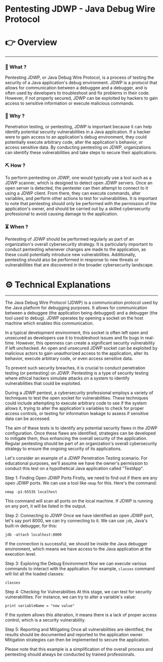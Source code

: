 # Pentesting JDWP - Java Debug Wire Protocol


# 👉 Overview

---

### 👀 What ?

Pentesting JDWP, or Java Debug Wire Protocol, is a process of testing the security of a Java application's debug environment. JDWP is a protocol that allows for communication between a debuggee and a debugger, and is often used by developers to troubleshoot and fix problems in their code. However, if not properly secured, JDWP can be exploited by hackers to gain access to sensitive information or execute malicious commands.


### 🧐 Why ?

Penetration testing, or pentesting, JDWP is important because it can help identify potential security vulnerabilities in a Java application. If a hacker were to gain access to an application's debug environment, they could potentially execute arbitrary code, alter the application's behavior, or access sensitive data. By conducting pentesting on JDWP, organizations can identify these vulnerabilities and take steps to secure their applications.


### ⛏️ How ?

To perform pentesting on JDWP, one would typically use a tool such as a JDWP scanner, which is designed to detect open JDWP servers. Once an open server is detected, the pentester can then attempt to connect to it using a JDWP client. From there, they can execute commands, alter variables, and perform other actions to test for vulnerabilities. It is important to note that pentesting should only be performed with the permission of the application's owner, and should be carried out by a skilled cybersecurity professional to avoid causing damage to the application.


### ⏳ When ?

Pentesting of JDWP should be performed regularly as part of an organization's overall cybersecurity strategy. It is particularly important to conduct pentesting whenever changes are made to the application, as these could potentially introduce new vulnerabilities. Additionally, pentesting should also be performed in response to new threats or vulnerabilities that are discovered in the broader cybersecurity landscape.


# ⚙️ Technical Explanations

---

The Java Debug Wire Protocol (JDWP) is a communication protocol used by the Java platform for debugging purposes. It allows for communication between a debuggee (the application being debugged) and a debugger (the tool used to debug). JDWP operates by opening a socket on the host machine which enables this communication.

In a typical development environment, this socket is often left open and unsecured as developers use it to troubleshoot issues and fix bugs in real-time. However, this openness can create a significant security vulnerability if left unchecked. An open and unsecured JDWP socket can be exploited by malicious actors to gain unauthorized access to the application, alter its behavior, execute arbitrary code, or even access sensitive data.

To prevent such security breaches, it is crucial to conduct penetration testing (or pentesting) on JDWP. Pentesting is a type of security testing where ethical hackers simulate attacks on a system to identify vulnerabilities that could be exploited.

During a JDWP pentest, a cybersecurity professional employs a variety of techniques to test the open socket for vulnerabilities. These techniques could include attempting to execute arbitrary code to see if the system allows it, trying to alter the application's variables to check for proper access controls, or testing for information leakage to assess if sensitive data can be accessed.

The aim of these tests is to identify any potential security flaws in the JDWP configuration. Once these flaws are identified, strategies can be developed to mitigate them, thus enhancing the overall security of the application. Regular pentesting should be part of an organization's overall cybersecurity strategy to ensure the ongoing security of its applications.

Let's consider an example of a JDWP Penetration Testing scenario. For educational purposes, we'll assume we have the owner's permission to conduct this test on a hypothetical Java application called "TestApp".

Step 1: Finding Open JDWP Ports
Firstly, we need to find out if there are any open JDWP ports. We can use a tool like `nmap` for this. Here's the command:

```
nmap -p1-65535 localhost

```

This command will scan all ports on the local machine. If JDWP is running on any port, it will be listed in the output.

Step 2: Connecting to JDWP
Once we have identified an open JDWP port, let's say port 8000, we can try connecting to it. We can use `jdb`, Java's built-in debugger, for this:

```
jdb -attach localhost:8000

```

If the connection is successful, we should be inside the Java debugger environment, which means we have access to the Java application at the execution level.

Step 3: Exploring the Debug Environment
Now we can execute various commands to interact with the application. For example, `classes` command will list all the loaded classes:

```
classes

```

Step 4: Checking for Vulnerabilities
At this stage, we can test for security vulnerabilities. For instance, we can try to alter a variable's value:

```
print variableName = "new value"

```

If the system allows this alteration, it means there is a lack of proper access control, which is a security vulnerability.

Step 5: Reporting and Mitigating
Once all vulnerabilities are identified, the results should be documented and reported to the application owner. Mitigation strategies can then be implemented to secure the application.

Please note that this example is a simplification of the overall process and pentesting should always be conducted by trained professionals.
